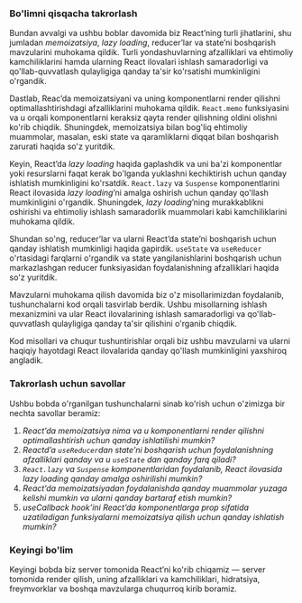 ### Bo'limni qisqacha takrorlash
Bundan avvalgi va ushbu boblar davomida biz React’ning turli jihatlarini, shu jumladan *memoizatsiya*, *lazy loading*, reducer’lar va state’ni boshqarish mavzularini muhokama qildik. Turli yondashuvlarning afzalliklari va ehtimoliy kamchiliklarini hamda ularning React ilovalari ishlash samaradorligi va qo'llab-quvvatlash qulayligiga qanday ta'sir ko'rsatishi mumkinligini o'rgandik.

Dastlab, Reac’da memoizatsiyani va uning komponentlarni render qilishni optimallashtirishdagi afzalliklarini muhokama qildik. `React.memo` funksiyasini va u orqali komponentlarni keraksiz qayta render qilishning oldini olishni ko'rib chiqdik. Shuningdek, memoizatsiya bilan bog'liq ehtimoliy muammolar, masalan, eski state va qaramliklarni diqqat bilan boshqarish zarurati haqida so'z yuritdik.

Keyin, React’da *lazy loading* haqida gaplashdik va uni ba'zi komponentlar yoki resurslarni faqat kerak bo'lganda yuklashni kechiktirish uchun qanday ishlatish mumkinligini ko'rsatdik. `React.lazy` va `Suspense` komponentlarini React ilovasida *lazy loading*’ni amalga oshirish uchun qanday qo'llash mumkinligini o'rgandik. Shuningdek, *lazy loading*’ning murakkablikni oshirishi va ehtimoliy ishlash samaradorlik muammolari kabi kamchiliklarini muhokama qildik.

Shundan so'ng, reducer’lar va ularni React’da state’ni boshqarish uchun qanday ishlatish mumkinligi haqida gapirdik. `useState` va `useReducer` o'rtasidagi farqlarni o'rgandik va state yangilanishlarini boshqarish uchun markazlashgan reducer funksiyasidan foydalanishning afzalliklari haqida so'z yuritdik.

Mavzularni muhokama qilish davomida biz o'z misollarimizdan foydalanib, tushunchalarni kod orqali tasvirlab berdik. Ushbu misollarning ishlash mexanizmini va ular React ilovalarining ishlash samaradorligi va qo'llab-quvvatlash qulayligiga qanday ta'sir qilishini o'rganib chiqdik.

Kod misollari va chuqur tushuntirishlar orqali biz ushbu mavzularni va ularni haqiqiy hayotdagi React ilovalarida qanday qo'llash mumkinligini yaxshiroq angladik.


### Takrorlash uchun savollar
Ushbu bobda o'rganilgan tushunchalarni sinab ko'rish uchun o'zimizga bir nechta savollar beramiz:

1. *React’da memoizatsiya nima va u komponentlarni render qilishni optimallashtirish uchun qanday ishlatilishi mumkin?*
2. *Reactd’a `useReducer`dan state’ni boshqarish uchun foydalanishning afzalliklari qanday va u `useState` dan qanday farq qiladi?*
3. *`React.lazy` va `Suspense` komponentlaridan foydalanib, React ilovasida lazy loading qanday amalga oshirilishi mumkin?*
4. *React’da memoizatsiyadan foydalanishda qanday muammolar yuzaga kelishi mumkin va ularni qanday bartaraf etish mumkin?*
5. *useCallback hook’ini React’da komponentlarga prop sifatida uzatiladigan funksiyalarni memoizatsiya qilish uchun qanday ishlatish mumkin?*


### Keyingi bo'lim
Keyingi bobda biz server tomonida React’ni ko'rib chiqamiz — server tomonida render qilish, uning afzalliklari va kamchiliklari, hidratsiya, freymvorklar va boshqa mavzularga chuqurroq kirib boramiz.